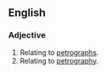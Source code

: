 ==English==

===Adjective===
{{en-adj|-}}

# Relating to [[petrograph]]s.
# Relating to [[petrography]].